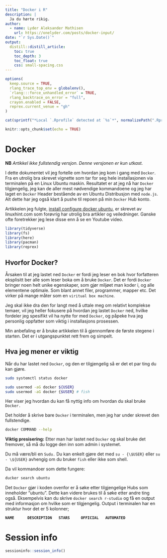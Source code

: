 ```yaml
---
title: "Docker i R"
description: | 
  Ja du hørte rikig. 
author: 
  - name: Lyder Aleksander Mathisen
    url: https://onelyder.com/posts/docker-input/
date: "`r Sys.Date()`"
output:
  distill::distill_article:
    toc: true
    toc_depth: 3
    toc_float: true
    css: small-spacing.css
---
```


```r
options(
  keep.source = TRUE,
  rlang_trace_top_env = globalenv(),
  `rlang:::force_unhandled_error` = TRUE,
  rlang_backtrace_on_error = "full",
  crayon.enabled = FALSE,
  reprex.current_venue = "gh"
)
```

```r
cat(sprintf("*Local `.Rprofile` detected at `%s`*", normalizePath(".Rprofile")))
```



```r
knitr::opts_chunk$set(echo = TRUE)

```


# Docker

**NB** *Artikkel ikke fullstendig versjon. Denne versjonen er kun utkast.*

I dette dokumentet vil jeg fortelle om hvordan jeg kom i gang med `Docker`.
Fra en utrolig bra skrevet vignette som tar for seg hele installasjonen via terminalen på en Linux Ubuntu maskin.
Resultatet er at jeg nå har `Docker` tilgjengelig, jeg kan de aller mest nødvendige kommandoene og jeg har laget en `Docker` Header bestående av en Ubuntu Distribusjon med `node.js`.
Alt dette har jeg også klart å pushe til repoen på min `Docker` Hub konto.

Artikkelen jeg fulgte, [install configure docker ubuntu](https://linuxhint.com/install_configure_docker_ubuntu/), er skrevet av linuxhint.com som forøvrig har utrolig bra artikler og veiledninger.
Ganske ofte foretrekker jeg lese disse enn å se en Youtube video.


```r
library(tidyverse)
library(fs)
library(here)
library(pacman)
library(reprex)
```

## Hvorfor Docker?

Årsaken til at jeg lastet ned `Docker` er fordi jeg leser en bok hvor forfatteren eksplisitt ber alle som leser boka om å bruke `Docker`.
Det er fordi `Docker` bringer noen helt unike egenskaper, som gjør miljøet man koder i, og alle elementene optimale. Som blant annet filer, programmer, mapper etc. Det virker på mange måter som en `viritual box machine`.

Jeg skal ikke dra den for langt med å uttale meg om relativt komplekse temaer, vil jeg heller fokusere på hvordan jeg lastet `Docker` ned, hvilke fordeler jeg spesifikt vil ha nytte for med `Docker`, og påpeke hva jeg personlig oppfatter som viktig i installasjons prosessen.

Min anbefaling er å bruke artikkelen til å gjennomføre de første stegene i starten.
Det er i utgangspunktet rett frem og simpelt.

## Hva jeg mener er viktig

Når du har lastet ned `Docker`, og den er tilgjengelig så er det et par ting du kan gjøre.

```bash

sudo systemctl status docker 

sudo usermod -aG docker ${USER}
sudo usermod -aG docker {$USER} # fish

```

Her viser jeg hvordan du kan få nyttig info om hvordan du skal bruke `Docker.`

Det holder å skrive bare `Docker` i terminalen, men jeg har under skrevet den fullstendige.

```bash

docker COMMAND --help
```

**Viktig presisering:** Etter man har lastet ned `Docker` og skal bruke det fremover, så må du logge den inn som admin i systemet.

Du må være/bli en `Sudu.` Du kan enkelt gjøre det med `su - {\$USER}` eller `su - \${USER}` avhengig om du bruker `fish` eller ikke som shell.

Da vil kommandoer som dette fungere:

```bash
ducker search ubuntu 
```

Det `Docker` gjør i koden ovenfor er å søke etter tilgjengelige Hubs som inneholder "ubuntu".
Dette kan videre brukes til å søke etter andre ting også.
Eksempelvis kan du skrive `docker search r-studio` og få en output med informasjon om hvilke som er tilgjengelig.
Output i terminalen har en struktur hvor det er 5 kolonner;

**`NAME      DESCRIPTION   STARS     OFFICIAL   AUTOMATED`**

<summary>

# Session info

</summary>

```r
sessioninfo::session_info()
```

</details>
